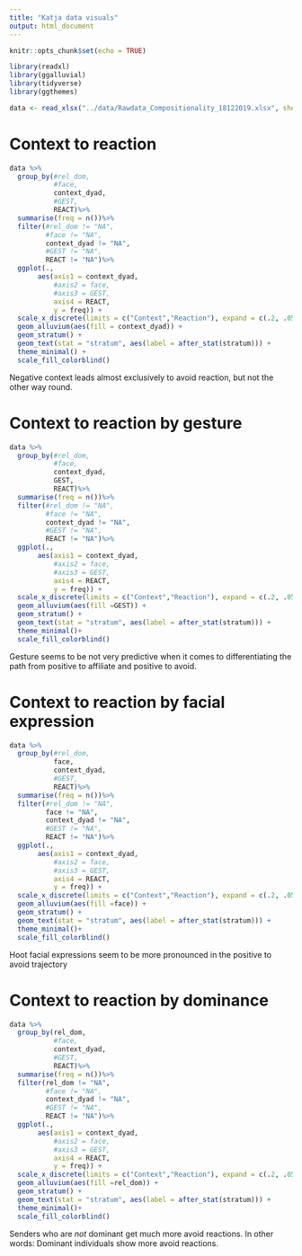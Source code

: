 ```yaml
---
title: "Katja data visuals"
output: html_document
---
```


```r
knitr::opts_chunk$set(echo = TRUE)

library(readxl)
library(ggalluvial)
library(tidyverse)
library(ggthemes)
```

```r
data <- read_xlsx("../data/Rawdata_Compositionality_18122019.xlsx", sheet = 1)
```
# Context to reaction

```r
data %>%
  group_by(#rel_dom,
           #face,
           context_dyad, 
           #GEST, 
           REACT)%>%
  summarise(freq = n())%>%
  filter(#rel_dom != "NA", 
         #face != "NA",
         context_dyad != "NA",
         #GEST != "NA",
         REACT != "NA")%>%
  ggplot(.,
       aes(axis1 = context_dyad, 
           #axis2 = face, 
           #axis3 = GEST, 
           axis4 = REACT,
           y = freq)) +
  scale_x_discrete(limits = c("Context","Reaction"), expand = c(.2, .05)) +
  geom_alluvium(aes(fill = context_dyad)) +
  geom_stratum() +
  geom_text(stat = "stratum", aes(label = after_stat(stratum))) +
  theme_minimal() +
  scale_fill_colorblind()

```
Negative context leads almost exclusively to avoid reaction, but not the other way round.

# Context to reaction by gesture

```r
data %>%
  group_by(#rel_dom,
           #face,
           context_dyad, 
           GEST, 
           REACT)%>%
  summarise(freq = n())%>%
  filter(#rel_dom != "NA", 
         #face != "NA",
         context_dyad != "NA",
         #GEST != "NA",
         REACT != "NA")%>%
  ggplot(.,
       aes(axis1 = context_dyad, 
           #axis2 = face, 
           #axis3 = GEST, 
           axis4 = REACT,
           y = freq)) +
  scale_x_discrete(limits = c("Context","Reaction"), expand = c(.2, .05)) +
  geom_alluvium(aes(fill =GEST)) +
  geom_stratum() +
  geom_text(stat = "stratum", aes(label = after_stat(stratum))) +
  theme_minimal()+
  scale_fill_colorblind()

```

Gesture seems to be not very predictive when it comes to differentiating the path from positive to affiliate and positive to avoid. 

# Context to reaction by facial expression

```r
data %>%
  group_by(#rel_dom,
           face,
           context_dyad, 
           #GEST, 
           REACT)%>%
  summarise(freq = n())%>%
  filter(#rel_dom != "NA", 
         face != "NA",
         context_dyad != "NA",
         #GEST != "NA",
         REACT != "NA")%>%
  ggplot(.,
       aes(axis1 = context_dyad, 
           #axis2 = face, 
           #axis3 = GEST, 
           axis4 = REACT,
           y = freq)) +
  scale_x_discrete(limits = c("Context","Reaction"), expand = c(.2, .05)) +
  geom_alluvium(aes(fill =face)) +
  geom_stratum() +
  geom_text(stat = "stratum", aes(label = after_stat(stratum))) +
  theme_minimal()+
  scale_fill_colorblind()

```

Hoot facial expressions seem to be more pronounced in the positive to avoid trajectory


# Context to reaction by dominance

```r
data %>%
  group_by(rel_dom,
           #face,
           context_dyad, 
           #GEST, 
           REACT)%>%
  summarise(freq = n())%>%
  filter(rel_dom != "NA", 
         #face != "NA",
         context_dyad != "NA",
         #GEST != "NA",
         REACT != "NA")%>%
  ggplot(.,
       aes(axis1 = context_dyad, 
           #axis2 = face, 
           #axis3 = GEST, 
           axis4 = REACT,
           y = freq)) +
  scale_x_discrete(limits = c("Context","Reaction"), expand = c(.2, .05)) +
  geom_alluvium(aes(fill =rel_dom)) +
  geom_stratum() +
  geom_text(stat = "stratum", aes(label = after_stat(stratum))) +
  theme_minimal()+
  scale_fill_colorblind()

```

Senders who are *not* dominant get much more avoid reactions. In other words: Dominant individuals show more avoid reactions.



